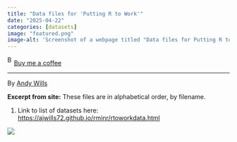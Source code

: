 ```yaml
---
title: "Data files for 'Putting R to Work'"
date: "2025-04-22"
categories: [datasets]
image: "featured.png"
image-alt: 'Screenshot of a webpage titled "Data files for Putting R to Work" by Andy Wills. The page lists downloadable CSV data files in alphabetical order'
---
```


<link href="https://fonts.googleapis.com/css?family=Cookie" rel="stylesheet"><a class="bmc-button" target="_blank" href="https://www.buymeacoffee.com/JoscelinRocha">![Buy me a coffee](https://cdn.buymeacoffee.com/buttons/bmc-new-btn-logo.svg){alt="Buy me a coffee" width="15" height="21"}Buy me a coffee</a>

------------------------------------------------------------------------

By [Andy Wills](https://ajwills72.github.io/rminr/rtoworkdata.html)

**Excerpt from site:** These files are in alphabetical order, by filename.

1.  Link to list of datasets here: <https://ajwills72.github.io/rminr/rtoworkdata.html>

![](featured.png){fig-alt="Screenshot of a webpage titled \"Data files for 'Putting R to Work'\" by Andy Wills. The page lists downloadable CSV data files in alphabetical order"}
